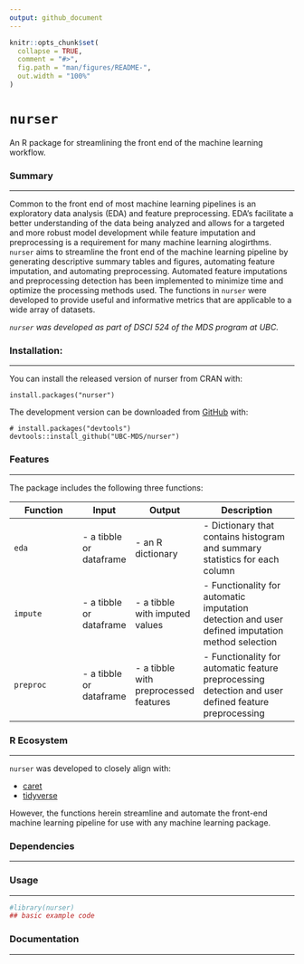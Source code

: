 ```yaml
---
output: github_document
---
```


<!-- README.md is generated from README.Rmd. Please edit that file -->

```r
knitr::opts_chunk$set(
  collapse = TRUE,
  comment = "#>",
  fig.path = "man/figures/README-",
  out.width = "100%"
)
```

# `nurser`

<!-- badges: start -->
<!-- badges: end -->

An R package for streamlining the front end of the machine learning workflow.


### Summary  

---

Common to the front end of most machine learning pipelines is an exploratory data analysis (EDA) and feature preprocessing. EDA's facilitate a better understanding of the data being analyzed and allows for a targeted and more robust model development while feature imputation and preprocessing is a requirement for many machine learning alogirthms. `nurser` aims to streamline the front end of the machine learning pipeline by generating descriptive summary tables and figures, automating feature imputation, and automating preprocessing. Automated feature imputations and preprocessing detection has been implemented to minimize time and optimize the processing methods used. The functions in `nurser` were developed to provide useful and informative metrics that are applicable to a wide array of datasets.   

_`nurser` was developed as part of DSCI 524 of the MDS program at UBC._  


### Installation:

---

You can install the released version of nurser from CRAN with:

```
install.packages("nurser")
```

The development version can be downloaded from [GitHub](https://github.com/UBC-MDS/nurser) with: 

```
# install.packages("devtools")
devtools::install_github("UBC-MDS/nurser")
```

### Features

---

The package includes the following three functions:  

|Function|Input|Output|Description|
|--------|-----|------|-----------|
|`eda`|- a tibble or dataframe|- an R dictionary|- Dictionary that contains histogram and summary statistics for each column|
|`impute`|- a tibble or dataframe|- a tibble with imputed values|- Functionality for automatic imputation detection and user defined imputation method selection|
|`preproc`|- a tibble or dataframe|- a tibble with preprocessed features|- Functionality for automatic feature preprocessing detection and user defined feature preprocessing|  


### R Ecosystem  

---

`nurser` was developed to closely align with:  

- [caret](https://cran.r-project.org/web/packages/caret/index.html)    
- [tidyverse](https://www.tidyverse.org/)    
 

However, the functions herein streamline and automate the front-end machine learning pipeline for use with any machine learning package.  


### Dependencies

--- 


### Usage

---  

```r
#library(nurser)
## basic example code
```

### Documentation

---

